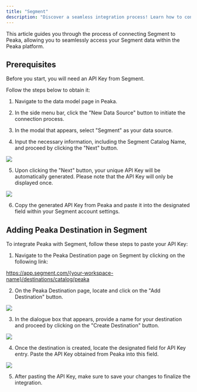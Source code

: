 ```yaml
---
title: "Segment"
description: "Discover a seamless integration process! Learn how to connect Segment to Peaka effortlessly for streamlined transactions."
---
```


This article guides you through the process of connecting Segment to Peaka, allowing you to seamlessly access your Segment data within the Peaka platform.

## Prerequisites

Before you start, you will need an API Key from Segment.

Follow the steps below to obtain it:

1. Navigate to the data model page in Peaka.

2. In the side menu bar, click the "New Data Source" button to initiate the connection process.

3. In the modal that appears, select "Segment" as your data source.

4. Input the necessary information, including the Segment Catalog Name, and proceed by clicking the "Next" button.

<img src="https://cdn.peaka.com/integrations/segment-1.png" />

5.  Upon clicking the "Next" button, your unique API Key will be automatically generated. Please note that the API Key will only be displayed once.

<img src="https://cdn.peaka.com/integrations/segment-2.png" />

6.  Copy the generated API Key from Peaka and paste it into the designated field within your Segment account settings.

## Adding Peaka Destination in Segment

To integrate Peaka with Segment, follow these steps to paste your API Key:

1. Navigate to the Peaka Destination page on Segment by clicking on the following link:

https://app.segment.com/{your-workspace-name}/destinations/catalog/peaka

2.  On the Peaka Destination page, locate and click on the "Add Destination" button.

<img src="https://cdn.peaka.com/integrations/segment-3.png" />

3. In the dialogue box that appears, provide a name for your destination and proceed by clicking on the "Create Destination" button.

<img src="https://cdn.peaka.com/integrations/segment-4.png" />

4. Once the destination is created, locate the designated field for API Key entry. Paste the API Key obtained from Peaka into this field.

<img src="https://cdn.peaka.com/integrations/segment-5.png" />

5. After pasting the API Key, make sure to save your changes to finalize the integration.
